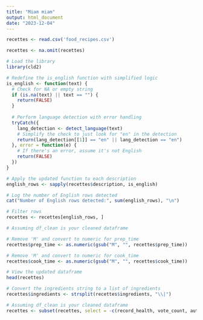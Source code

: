 ```yaml
---
title: "Miam miam"
output: html_document
date: "2023-12-04"
---
```


```r
recettes <- read.csv('food_recipes.csv')
```

```r
recettes <- na.omit(recettes)
```

```r
# Load the library
library(cld2)

# Redefine the is_english function with simplified logic
is_english <- function(text) {
  # Check for NA or empty string
  if (is.na(text) || text == "") {
    return(FALSE)
  }
  
  # Perform language detection with error handling
  tryCatch({
    lang_detection <- detect_language(text)
    # Simplify the check to just look for "en" in the detection
    return(lang_detection[[1]] == "en" || lang_detection == "en")
  }, error = function(e) {
    # If there's an error, assume it's not English
    return(FALSE)
  })
}

# Apply the updated function to each description
english_rows <- sapply(recettes$description, is_english)

# Log the number of English rows detected
cat("Number of English rows detected:", sum(english_rows), "\n")

# Filter rows
recettes <- recettes[english_rows, ]
```

```r
# Assuming df_clean is your cleaned dataframe

# Remove 'M' and convert to numeric for prep_time
recettes$prep_time <- as.numeric(gsub("M", "", recettes$prep_time))

# Remove 'M' and convert to numeric for cook_time
recettes$cook_time <- as.numeric(gsub("M", "", recettes$cook_time))

# View the updated dataframe
head(recettes)
```

```r
# Convert the ingredients string to a list of ingredients
recettes$ingredients <- strsplit(recettes$ingredients, "\\|")
```


```r
# Assuming df_clean is your cleaned dataframe
recettes <- subset(recettes, select = -c(record_health, vote_count, author, tags))
```
